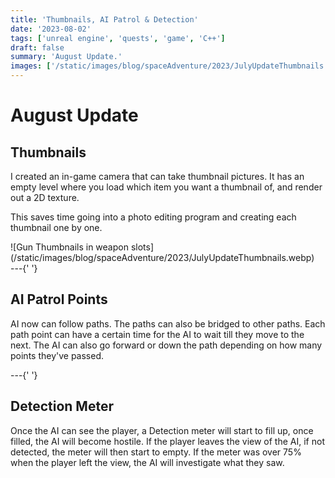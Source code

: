 ```yaml
---
title: 'Thumbnails, AI Patrol & Detection'
date: '2023-08-02'
tags: ['unreal engine', 'quests', 'game', 'C++']
draft: false
summary: 'August Update.'
images: ['/static/images/blog/spaceAdventure/2023/JulyUpdateThumbnails.webp']
---
```


# August Update

## Thumbnails

I created an in-game camera that can take thumbnail pictures.
It has an empty level where you load which item you want a thumbnail of, and render out a 2D texture.

This saves time going into a photo editing program and creating each thumbnail one by one.

<div>
  ![Gun Thumbnails in weapon
  slots](/static/images/blog/spaceAdventure/2023/JulyUpdateThumbnails.webp)
</div>
---{' '}

## AI Patrol Points

AI now can follow paths. The paths can also be bridged to other paths. Each path
point can have a certain time for the AI to wait till they move to the next. The AI can also go forward
or down the path depending on how many points they've passed.

<VideoPlayer loop autoPlay muted src="/static/vids/july/PatrolPoints.webm" />
---{' '}

## Detection Meter

Once the AI can see the player, a Detection meter will start to fill up, once
filled, the AI will become hostile. If the player leaves the view of the AI, if not detected, the meter
will then start to empty. If the meter was over 75% when the player left the view, the AI will investigate
what they saw.

<VideoPlayer loop autoPlay muted src="/static/vids/july/DetectionMeter.webm" />
